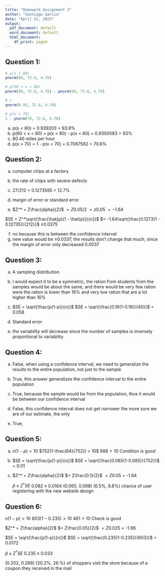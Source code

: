 ```yaml
---
title: "Homework Assignment 2"
author: "Santiago Garcia"
date: "April 22, 2023" 
output:
  pdf_document: default
  word_document: default
  html_document:
    df_print: paged
---
```


## Question 1:

```r
# p(x < 80) 
pnorm(80, 72.6, 4.78)

# p(60 < x < 80)
pnorm(80, 72.6, 4.78) - pnorm(60, 72.6, 4.78)

# c
qnorm(0.95, 72.6, 4.78)

# p(x > 70)
1 - pnorm(70, 72.6, 4.78)

```

a. p(x < 80) = 0.939203 = 93.9%
b. p(60 < x < 80) = p(x < 80) - p(x < 60) = 0.9350083 = 93%
c. 80.46 miles per hour
d. p(x > 70) = 1 - p(x < 70) =  0.7067562 = 70.6%

## Question 2:

a. computer chips at a factory

b. the rate of chips with severe defects

c. 27/212 = 0.1273585 = 12.7%

d. margin of error or standard error

e. 
$Z^* = Z\frac{alpha}{2}$
$= Z0.05/2$
$= z0.05$
$= -1.64$

$SE = Z^*\sqrt{\frac{\hat{p}(1 - \hat{p})}{n}}$
$= -1.64\sqrt{\frac{0.1273(1 - 0.12735)}{212}}$
$\pm0.0375$

f. no because this is between the confidence interval 
g. new value would be $\pm0.0337$, the results don't change that much, since the margin of error only decreased 0.0037

## Question 3:

a. A sampling distribution 

b. I would expect it to be a symmetric, the ration from students from the samples would be about the same, and there would be very few ration were the ration is lower than 16% and very low ration that are a lot higher than 16%

c. $SE = \sqrt{\frac{p(1-p)}{n}}$
   $SE = \sqrt{\frac{0.16(1-0.16)}{40}}$
   = 0.058
   
d. Standard error
   
e. the variability will decrease since the number of samples is inversely proportional to variability 


## Question 4: 

a. False, when using a confidence interval, we need to generalize the results to the entire population, not just to the sample

b. True, this answer generalizes the confidence interval to the entire population

c. True, because the sample would be from the population, thus it would be between our confidence interval 

d. False, this confidence interval does not get narrower the more sure we are of our estimate, the only 

e. True, 

## Question 5:

a. $n(1-p) > 10$
   $752(1-\frac{64}{752}) > 10$
   $688 > 10$
   Condition is good

b. $SE = \sqrt{\frac{p(1-p)}{n}}$
   $SE = \sqrt{\frac{0.085(1-0.085)}{752}}$
   = 0.01
   
c. $Z^* = Z\frac{alpha}{2}$
   $= Z\frac{0.1}{2}$
   $= Z0.05$
   = -1.64
   
   $\hat{p} \pm Z^*SE$
   $0.082 \pm 0.0164$
   (0.065, 0.098)
   (6.5%, 9.8%) chance of user registering with the new website design
   
## Question 6: 

$n(1-p) > 10$
$603(1- 0.235) > 10$
$461 > 10$
Check is good

$Z^* = Z\frac{alpha}{2}$
$= Z\frac{0.05}{2}$
$= Z0.025$
= -1.96

$SE = \sqrt{\frac{p(1-p)}{n}}$
$SE = \sqrt{\frac{0.235(1-0.235)}{603}}$
= 0.0172

$\hat{p} \pm Z^*SE$
$0.235 \pm 0.033$

(0.202, 0.268)
(20.2%, 26.%) of shoppers visit the store because of a coupon they received in the mail

    

